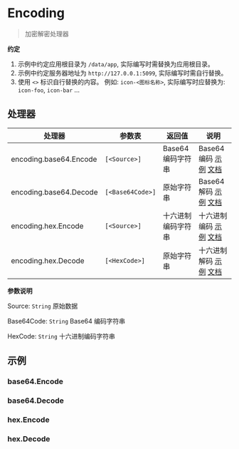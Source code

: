 # Encoding

<blockquote>
  <p>加密解密处理器</p>
</blockquote>

**约定**

1. 示例中约定应用根目录为 `/data/app`, 实际编写时需替换为应用根目录。
2. 示例中约定服务器地址为 `http://127.0.0.1:5099`, 实际编写时需自行替换。
3. 使用 `<>` 标识自行替换的内容。 例如: `icon-<图标名称>`, 实际编写时应替换为: `icon-foo`, `icon-bar` ...

## 处理器

| 处理器                 | 参数表           | 返回值             | 说明                                                              |
| ---------------------- | ---------------- | ------------------ | ----------------------------------------------------------------- |
| encoding.base64.Encode | `[<Source>]`     | Base64 编码字符串  | Base64 编码 [示例](#base64encode) [文档](./Encoding/Base64Encode) |
| encoding.base64.Decode | `[<Base64Code>]` | 原始字符串         | Base64 解码 [示例](#base64decode) [文档](./Encoding/Base64Decode) |
| encoding.hex.Encode    | `[<Source>]`     | 十六进制编码字符串 | 十六进制编码 [示例](#hexencode) [文档](./Encoding/HexEncode)      |
| encoding.hex.Decode    | `[<HexCode>]`    | 原始字符串         | 十六进制解码 [示例](#hexdecode) [文档](./Encoding/HexDecode)      |

**参数说明**

Source: `String` 原始数据

Base64Code: `String` Base64 编码字符串

HexCode: `String` 十六进制编码字符串

## 示例

### base64.Encode

### base64.Decode

### hex.Encode

### hex.Decode

